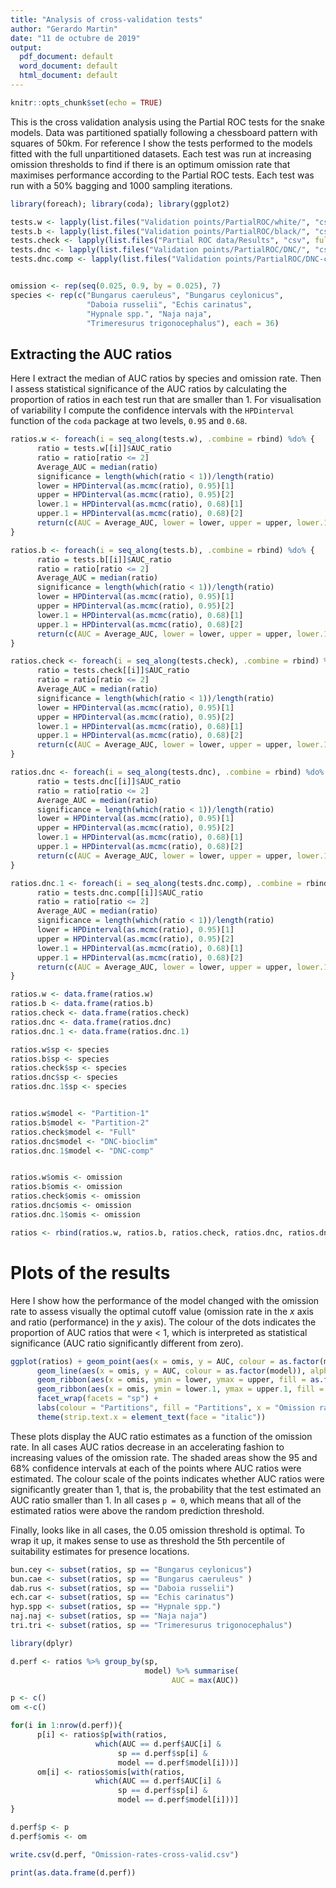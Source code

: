 ```yaml
---
title: "Analysis of cross-validation tests"
author: "Gerardo Martin"
date: "11 de octubre de 2019"
output:
  pdf_document: default
  word_document: default
  html_document: default
---
```


```r
knitr::opts_chunk$set(echo = TRUE)
```

This is the cross validation analysis using the Partial ROC tests for the snake models. Data was partitioned spatially following a chessboard pattern with squares of 50km. For reference I show the tests performed to the models fitted with the full unpartitioned datasets. Each test was run at increasing omission thresholds to find if there is an optimum omission rate that maximises performance according to the Partial ROC tests. Each test was run with a 50% bagging and 1000 sampling iterations.

```r
library(foreach); library(coda); library(ggplot2)

tests.w <- lapply(list.files("Validation points/PartialROC/white/", "csv", full.names = T), read.csv)
tests.b <- lapply(list.files("Validation points/PartialROC/black/", "csv", full.names = T), read.csv)
tests.check <- lapply(list.files("Partial ROC data/Results", "csv", full.names = T), read.csv)
tests.dnc <- lapply(list.files("Validation points/PartialROC/DNC/", "csv", full.names = T), read.csv)
tests.dnc.comp <- lapply(list.files("Validation points/PartialROC/DNC-comp/", "csv", full.names = T), read.csv)


omission <- rep(seq(0.025, 0.9, by = 0.025), 7)
species <- rep(c("Bungarus caeruleus", "Bungarus ceylonicus",
                 "Daboia russelii", "Echis carinatus",
                 "Hypnale spp.", "Naja naja",
                 "Trimeresurus trigonocephalus"), each = 36)  
```

## Extracting the AUC ratios

Here I extract the median of AUC ratios by species and omission rate. Then I assess statistical significance of the AUC ratios by calculating the proportion of ratios in each test run that are smaller than 1. For visualisation of variability I compute the confidence intervals with the `HPDinterval` function of the `coda` package at two levels, `0.95` and `0.68`.

```r
ratios.w <- foreach(i = seq_along(tests.w), .combine = rbind) %do% {
      ratio = tests.w[[i]]$AUC_ratio
      ratio = ratio[ratio <= 2]
      Average_AUC = median(ratio)
      significance = length(which(ratio < 1))/length(ratio)
      lower = HPDinterval(as.mcmc(ratio), 0.95)[1]
      upper = HPDinterval(as.mcmc(ratio), 0.95)[2]
      lower.1 = HPDinterval(as.mcmc(ratio), 0.68)[1]
      upper.1 = HPDinterval(as.mcmc(ratio), 0.68)[2]
      return(c(AUC = Average_AUC, lower = lower, upper = upper, lower.1 = lower.1, upper.1 = upper.1, p = significance))
}

ratios.b <- foreach(i = seq_along(tests.b), .combine = rbind) %do% {
      ratio = tests.b[[i]]$AUC_ratio
      ratio = ratio[ratio <= 2]
      Average_AUC = median(ratio)
      significance = length(which(ratio < 1))/length(ratio)
      lower = HPDinterval(as.mcmc(ratio), 0.95)[1]
      upper = HPDinterval(as.mcmc(ratio), 0.95)[2]
      lower.1 = HPDinterval(as.mcmc(ratio), 0.68)[1]
      upper.1 = HPDinterval(as.mcmc(ratio), 0.68)[2]
      return(c(AUC = Average_AUC, lower = lower, upper = upper, lower.1 = lower.1, upper.1 = upper.1, p = significance))
}

ratios.check <- foreach(i = seq_along(tests.check), .combine = rbind) %do% {
      ratio = tests.check[[i]]$AUC_ratio
      ratio = ratio[ratio <= 2]
      Average_AUC = median(ratio)
      significance = length(which(ratio < 1))/length(ratio)
      lower = HPDinterval(as.mcmc(ratio), 0.95)[1]
      upper = HPDinterval(as.mcmc(ratio), 0.95)[2]
      lower.1 = HPDinterval(as.mcmc(ratio), 0.68)[1]
      upper.1 = HPDinterval(as.mcmc(ratio), 0.68)[2]
      return(c(AUC = Average_AUC, lower = lower, upper = upper, lower.1 = lower.1, upper.1 = upper.1, p = significance))
}

ratios.dnc <- foreach(i = seq_along(tests.dnc), .combine = rbind) %do% {
      ratio = tests.dnc[[i]]$AUC_ratio
      ratio = ratio[ratio <= 2]
      Average_AUC = median(ratio)
      significance = length(which(ratio < 1))/length(ratio)
      lower = HPDinterval(as.mcmc(ratio), 0.95)[1]
      upper = HPDinterval(as.mcmc(ratio), 0.95)[2]
      lower.1 = HPDinterval(as.mcmc(ratio), 0.68)[1]
      upper.1 = HPDinterval(as.mcmc(ratio), 0.68)[2]
      return(c(AUC = Average_AUC, lower = lower, upper = upper, lower.1 = lower.1, upper.1 = upper.1, p = significance))
}

ratios.dnc.1 <- foreach(i = seq_along(tests.dnc.comp), .combine = rbind) %do% {
      ratio = tests.dnc.comp[[i]]$AUC_ratio
      ratio = ratio[ratio <= 2]
      Average_AUC = median(ratio)
      significance = length(which(ratio < 1))/length(ratio)
      lower = HPDinterval(as.mcmc(ratio), 0.95)[1]
      upper = HPDinterval(as.mcmc(ratio), 0.95)[2]
      lower.1 = HPDinterval(as.mcmc(ratio), 0.68)[1]
      upper.1 = HPDinterval(as.mcmc(ratio), 0.68)[2]
      return(c(AUC = Average_AUC, lower = lower, upper = upper, lower.1 = lower.1, upper.1 = upper.1, p = significance))
}

ratios.w <- data.frame(ratios.w)
ratios.b <- data.frame(ratios.b)
ratios.check <- data.frame(ratios.check)
ratios.dnc <- data.frame(ratios.dnc)
ratios.dnc.1 <- data.frame(ratios.dnc.1)

ratios.w$sp <- species
ratios.b$sp <- species
ratios.check$sp <- species
ratios.dnc$sp <- species
ratios.dnc.1$sp <- species


ratios.w$model <- "Partition-1"
ratios.b$model <- "Partition-2"
ratios.check$model <- "Full"
ratios.dnc$model <- "DNC-bioclim"
ratios.dnc.1$model <- "DNC-comp"


ratios.w$omis <- omission
ratios.b$omis <- omission
ratios.check$omis <- omission
ratios.dnc$omis <- omission
ratios.dnc.1$omis <- omission

ratios <- rbind(ratios.w, ratios.b, ratios.check, ratios.dnc, ratios.dnc.1)
```

# Plots of the results

Here I show how the performance of the model changed with the omission rate to assess visually the optimal cutoff value (omission rate in the *x* axis and ratio (performance) in the *y* axis). The colour of the dots indicates the proportion of AUC ratios that were < 1, which is interpreted as statistical significance (AUC ratio significantly different from zero).

```r
ggplot(ratios) + geom_point(aes(x = omis, y = AUC, colour = as.factor(model))) + 
      geom_line(aes(x = omis, y = AUC, colour = as.factor(model)), alpha = 0.3) +
      geom_ribbon(aes(x = omis, ymin = lower, ymax = upper, fill = as.factor(model)), alpha = 0.1) +
      geom_ribbon(aes(x = omis, ymin = lower.1, ymax = upper.1, fill = as.factor(model)), alpha = 0.1) +
      facet_wrap(facets = "sp") +
      labs(colour = "Partitions", fill = "Partitions", x = "Omission rate", y = "AUC ratio") +
      theme(strip.text.x = element_text(face = "italic"))
```


These plots display the AUC ratio estimates as a function of the omission rate. In all cases AUC ratios decrease in an accelerating fashion to increasing values of the omission rate. The shaded areas show the 95 and 68% confidence intervals at each of the points where AUC ratios were estimated. The colour scale of the points indicates whether AUC ratios were significantly greater than 1, that is, the probability that the test estimated an AUC ratio smaller than 1. In all cases `p = 0`, which means that all of the estimated ratios were above the random prediction threshold.

Finally, looks like in all cases, the 0.05 omission threshold is optimal. To wrap it up, it makes sense to use as threshold the 5th percentile of suitability estimates for presence locations.

```r
bun.cey <- subset(ratios, sp == "Bungarus ceylonicus")
bun.cae <- subset(ratios, sp == "Bungarus caeruleus" )
dab.rus <- subset(ratios, sp == "Daboia russelii")
ech.car <- subset(ratios, sp == "Echis carinatus")
hyp.spp <- subset(ratios, sp == "Hypnale spp.")
naj.naj <- subset(ratios, sp == "Naja naja")
tri.tri <- subset(ratios, sp == "Trimeresurus trigonocephalus")
```


```r
library(dplyr)

d.perf <- ratios %>% group_by(sp,
                              model) %>% summarise(
                                    AUC = max(AUC))

p <- c()
om <-c()

for(i in 1:nrow(d.perf)){
      p[i] <- ratios$p[with(ratios,
                   which(AUC == d.perf$AUC[i] &
                        sp == d.perf$sp[i] &
                        model == d.perf$model[i]))]
      om[i] <- ratios$omis[with(ratios,
                   which(AUC == d.perf$AUC[i] &
                        sp == d.perf$sp[i] &
                        model == d.perf$model[i]))]
}

d.perf$p <- p
d.perf$omis <- om

write.csv(d.perf, "Omission-rates-cross-valid.csv")

print(as.data.frame(d.perf))
```